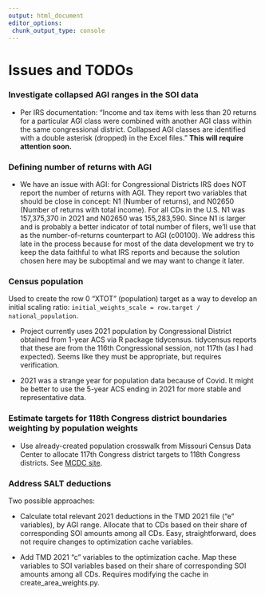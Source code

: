 ```yaml
---
output: html_document
editor_options: 
 chunk_output_type: console
---
```



# Issues and TODOs

### Investigate collapsed AGI ranges in the SOI data

-   Per IRS documentation: "Income and tax items with less than 20 returns for a particular AGI class were combined with another AGI class within the same congressional district. Collapsed AGI classes are identified with a double asterisk (dropped) in the Excel files." **This will require attention soon.**

### Defining number of returns with AGI

-   We have an issue with AGI: for Congressional Districts IRS does NOT report the number of returns with AGI. They report two variables that should be close in concept: N1 (Number of returns), and N02650 (Number of returns with total income). For all CDs in the U.S. N1 was 157,375,370 in 2021 and N02650 was 155,283,590. Since N1 is larger and is probably a better indicator of total number of filers, we'll use that as the number-of-returns counterpart to AGI (c00100). We address this late in the process because for most of the data development we try to keep the data faithful to what IRS reports and because the solution chosen here may be suboptimal and we may want to change it later.

### Census population

Used to create the row 0 "XTOT" (population) target as a way to develop an initial scaling ratio:  `initial_weights_scale = row.target / national_population`.

-   Project currently uses 2021 population by Congressional District obtained from 1-year ACS via R package tidycensus. tidycensus reports that these are from the 116th Congressional session, not 117th (as I had expected). Seems like they must be appropriate, but requires verification.

-   2021 was a strange year for population data because of Covid. It might be better to use the 5-year ACS ending in 2021 for more stable and representative data.

### Estimate targets for 118th Congress district boundaries weighting by population weights

-   Use already-created population crosswalk from Missouri Census Data Center to allocate 117th Congress district targets to 118th Congress districts. See [MCDC site](https://mcdc.missouri.edu/applications/geocorr2022.html).

### Address SALT deductions

Two possible approaches:

-   Calculate total relevant 2021 deductions in the TMD 2021 file ("e" variables), by AGI range. Allocate that to CDs based on their share of corresponding SOI amounts among all CDs. Easy, straightforward, does not require changes to optimization cache variables.

-   Add TMD 2021 "c" variables to the optimization cache. Map these variables to SOI variables based on their share of corresponding SOI amounts among all CDs. Requires modifying the cache in create_area_weights.py.

